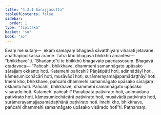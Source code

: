 ```yaml
---
title: "4.3.1 Sārajjasutta"
tableOfContents: false
sidebar:
  order: 1
type: "tipitaka"
basket: "su"
book: "a5"
---
```



<DynamicBreadcrumb />

<Division number="171" book="a5">

<Paragraph number="997" book="a5">
Evaṃ me sutaṃ—  ekaṃ samayaṃ bhagavā sāvatthiyaṃ viharati jetavane anāthapiṇḍikassa ārāme. Tatra kho bhagavā bhikkhū āmantesi—  “bhikkhavo”ti. “Bhadante”ti te bhikkhū bhagavato paccassosuṃ. Bhagavā etadavoca—
</Paragraph>

<Paragraph number="998" book="a5">
“Pañcahi, bhikkhave, dhammehi samannāgato upāsako sārajjaṃ okkanto hoti. Katamehi pañcahi? Pāṇātipātī hoti, adinnādāyī hoti, kāmesumicchācārī hoti, musāvādī hoti, surāmerayamajjapamādaṭṭhāyī hoti. Imehi kho, bhikkhave, pañcahi dhammehi samannāgato upāsako sārajjaṃ okkanto hoti.
</Paragraph>

<Paragraph number="999" book="a5">
Pañcahi, bhikkhave, dhammehi samannāgato upāsako visārado hoti. Katamehi pañcahi? Pāṇātipātā paṭivirato hoti, adinnādānā paṭivirato hoti, kāmesumicchācārā paṭivirato hoti, musāvādā paṭivirato hoti, surāmerayamajjapamādaṭṭhānā paṭivirato hoti. Imehi kho, bhikkhave, pañcahi dhammehi samannāgato upāsako visārado hotī”ti.

</Paragraph>
</Division>

<Paragraph number="1000" type="center" book="a5">
Paṭhamaṃ.
</Paragraph>
